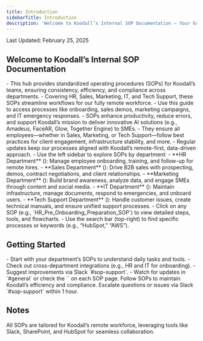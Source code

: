 ```yaml
---
title: Introduction
sidebarTitle: Introduction
description: 'Welcome to Koodall’s Internal SOP Documentation – Your Guide to Standardized Processes'
---
```


<Note>Last Updated: February 25, 2025</Note>

## Welcome to Koodall’s Internal SOP Documentation

<Steps>
  <Step title="What is this Documentation?">
    - This hub provides standardized operating procedures (SOPs) for Koodall’s teams, ensuring consistency, efficiency, and compliance across departments.
    - Covering HR, Sales, Marketing, IT, and Tech Support, these SOPs streamline workflows for our fully remote workforce.
    - Use this guide to access processes like onboarding, sales demos, marketing campaigns, and IT emergency responses.
  </Step>

  <Step title="Why It Matters">
    - SOPs enhance productivity, reduce errors, and support Koodall’s mission to deliver innovative AI solutions (e.g., Amadeus, FaceAR, Glow, Together Engine) to SMEs.
    - They ensure all employees—whether in Sales, Marketing, or Tech Support—follow best practices for client engagement, infrastructure stability, and more.
    - Regular updates keep our processes aligned with Koodall’s remote-first, data-driven approach.
  </Step>

  <Step title="How to Navigate">
    - Use the left sidebar to explore SOPs by department:
      - **HR Department** (<FontAwesomeIcon icon="fa-user" />): Manage employee onboarding, training, and follow-up for remote hires.
      - **Sales Department** (<FontAwesomeIcon icon="fa-handshake" />): Drive B2B sales with prospecting, demos, contract negotiations, and client relationships.
      - **Marketing Department** (<FontAwesomeIcon icon="fa-bullhorn" />): Build brand awareness, analyze data, and engage SMEs through content and social media.
      - **IT Department** (<FontAwesomeIcon icon="fa-gear" />): Maintain infrastructure, manage documents, respond to emergencies, and onboard users.
      - **Tech Support Department** (<FontAwesomeIcon icon="fa-headset" />): Handle customer issues, create technical manuals, and ensure unified support processes.
    - Click on any SOP (e.g., `HR_Pre_Onboarding_Preparation_SOP`) to view detailed steps, tools, and flowcharts.
    - Use the search bar (top-right) to find specific processes or keywords (e.g., “HubSpot,” “AWS”).
  </Step>
</Steps>

## Getting Started
<CardGroup cols={2}>
  <Card title="Explore SOPs" icon="fa-compass" style={{ backgroundColor: '#4CAF50', color: 'white', borderRadius: '8px', padding: '16px' }}>
    - Start with your department’s SOPs to understand daily tasks and tools.
    - Check out cross-department integrations (e.g., HR and IT for onboarding).
  </Card>
  <Card title="Feedback & Updates" icon="fa-comment" style={{ backgroundColor: '#4CAF50', color: 'white', borderRadius: '8px', padding: '16px' }}>
    - Suggest improvements via Slack `#sop-support`.
    - Watch for updates in `#general` or check the `<Note>` on each SOP page.
  </Card>
</CardGroup>

<Warning>
  Follow SOPs to maintain Koodall’s efficiency and compliance. Escalate questions or issues via Slack `#sop-support` within 1 hour.
</Warning>

## Notes
<CardGroup cols={1}>
  <Card title="Remote-First Design" icon="fa-globe" style={{ backgroundColor: '#4CAF50', color: 'white', borderRadius: '8px', padding: '16px' }}>
    All SOPs are tailored for Koodall’s remote workforce, leveraging tools like Slack, SharePoint, and HubSpot for seamless collaboration.
  </Card>
</CardGroup>